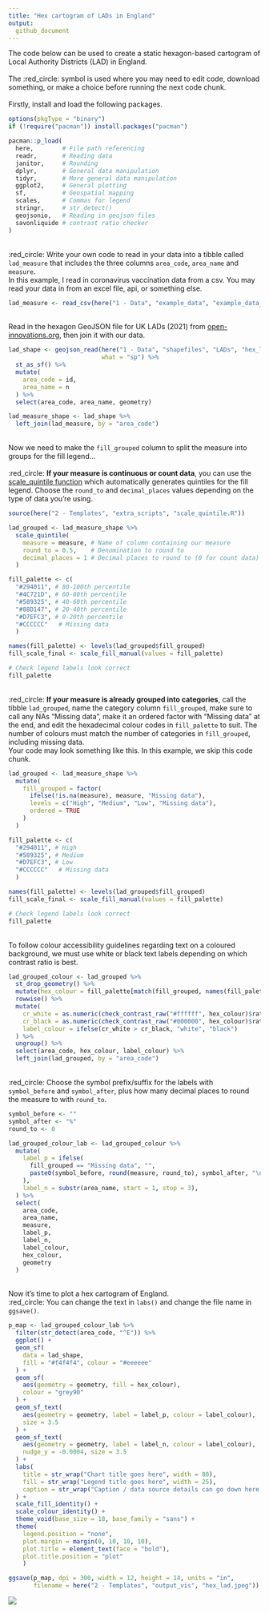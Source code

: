 ```yaml
---
title: "Hex cartogram of LADs in England"
output:
  github_document
---
```

The code below can be used to create a static hexagon-based cartogram of Local Authority Districts (LAD) in England.
\
\
The :red_circle: symbol is used where you may need to edit code, download something, or make a choice before running the next code chunk.
\
\
Firstly, install and load the following packages.
```r
options(pkgType = "binary")
if (!require("pacman")) install.packages("pacman")

pacman::p_load(
  here,        # File path referencing
  readr,       # Reading data
  janitor,     # Rounding
  dplyr,       # General data manipulation
  tidyr,       # More general data manipulation
  ggplot2,     # General plotting
  sf,          # Geospatial mapping
  scales,      # Commas for legend
  stringr,     # str_detect()
  geojsonio,   # Reading in geojson files
  savonliquide # contrast ratio checker
)
```
\
:red_circle: Write your own code to read in your data into a tibble called `lad_measure` that includes the three columns `area_code`, `area_name` and `measure`. 
\
In this example, I read in coronavirus vaccination data from a csv. You may read your data in from an excel file, api, or something else.
```r
lad_measure <- read_csv(here("1 - Data", "example_data", "example_data_lad_2.csv"))
```
\
Read in the hexagon GeoJSON file for UK LADs (2021) from [open-innovations.org](https://open-innovations.org/projects/hexmaps/), then join it with our data.
```r
lad_shape <- geojson_read(here("1 - Data", "shapefiles", "LADs", "hex_lad.geojson"),
                          what = "sp") %>% 
  st_as_sf() %>% 
  mutate(
    area_code = id,
    area_name = n
  ) %>% 
  select(area_code, area_name, geometry)

lad_measure_shape <- lad_shape %>% 
  left_join(lad_measure, by = "area_code")
```
\
Now we need to make the `fill_grouped` column to split the measure into groups for the fill legend...
\
\
:red_circle: **If your measure is continuous or count data**, you can use the [scale_quintile function](https://github.com/DataS-DHSC/geospatial-vis-templates/tree/master/2%20-%20Templates/extra_scripts/scale_quintile.R) which automatically generates quintiles for the fill legend. Choose the `round_to` and `decimal_places` values depending on the type of data you're using.
```r
source(here("2 - Templates", "extra_scripts", "scale_quintile.R"))

lad_grouped <- lad_measure_shape %>% 
  scale_quintile(
    measure = measure, # Name of column containing our measure
    round_to = 0.5,    # Denomination to round to
    decimal_places = 1 # Decimal places to round to (0 for count data)
  )

fill_palette <- c(
  "#294011", # 80-100th percentile
  "#4C721D", # 60-80th percentile
  "#589325", # 40-60th percentile
  "#88D147", # 20-40th percentile
  "#D7EFC3", # 0-20th percentile
  "#CCCCCC"   # Missing data
  )

names(fill_palette) <- levels(lad_grouped$fill_grouped)
fill_scale_final <- scale_fill_manual(values = fill_palette)

# Check legend labels look correct
fill_palette
```
\
:red_circle: **If your measure is already grouped into categories**, call the tibble `lad_grouped`, name the category column `fill_grouped`, make sure to call any NAs "Missing data", make it an ordered factor with "Missing data" at the end, and edit the hexadecimal colour codes in `fill_palette` to suit. The number of colours must match the number of categories in `fill_grouped`, including missing data.
\
Your code may look something like this. In this example, we skip this code chunk.
```r
lad_grouped <- lad_measure_shape %>% 
  mutate(
    fill_grouped = factor(
      ifelse(!is.na(measure), measure, "Missing data"),
      levels = c("High", "Medium", "Low", "Missing data"),
      ordered = TRUE
    )
  )

fill_palette <- c(
  "#294011", # High
  "#589325", # Medium
  "#D7EFC3", # Low
  "#CCCCCC"   # Missing data
  )

names(fill_palette) <- levels(lad_grouped$fill_grouped)
fill_scale_final <- scale_fill_manual(values = fill_palette)

# Check legend labels look correct
fill_palette
```
\
To follow colour accessibility guidelines regarding text on a coloured background, we must use white or black text labels depending on which contrast ratio is best.
```r
lad_grouped_colour <- lad_grouped %>% 
  st_drop_geometry() %>% 
  mutate(hex_colour = fill_palette[match(fill_grouped, names(fill_palette))]) %>% 
  rowwise() %>% 
  mutate(
    cr_white = as.numeric(check_contrast_raw("#ffffff", hex_colour)$ratio),
    cr_black = as.numeric(check_contrast_raw("#000000", hex_colour)$ratio),
    label_colour = ifelse(cr_white > cr_black, "white", "black")
  ) %>% 
  ungroup() %>% 
  select(area_code, hex_colour, label_colour) %>% 
  left_join(lad_grouped, by = "area_code")
```
\
:red_circle: Choose the symbol prefix/suffix for the labels with `symbol_before` and `symbol_after`, plus how many decimal places to round the measure to with `round_to`. 
```r
symbol_before <- ""
symbol_after <- "%"
round_to <- 0

lad_grouped_colour_lab <- lad_grouped_colour %>%
  mutate(
    label_p = ifelse(
      fill_grouped == "Missing data", "",
      paste0(symbol_before, round(measure, round_to), symbol_after, "\n")
    ),  
    label_n = substr(area_name, start = 1, stop = 3),
  ) %>% 
  select(
    area_code, 
    area_name,
    measure,
    label_p,
    label_n,
    label_colour,
    hex_colour,
    geometry
  )
```
\
Now it's time to plot a hex cartogram of England.
\
:red_circle: You can change the text in `labs()` and change the file name in `ggsave()`.
```r
p_map <- lad_grouped_colour_lab %>% 
  filter(str_detect(area_code, "^E")) %>% 
  ggplot() + 
  geom_sf(
    data = lad_shape,
    fill = "#f4f4f4", colour = "#eeeeee"
  ) + 
  geom_sf(
    aes(geometry = geometry, fill = hex_colour),
    colour = "grey90"
  ) + 
  geom_sf_text(
    aes(geometry = geometry, label = label_p, colour = label_colour), 
    size = 3.5
  ) + 
  geom_sf_text(
    aes(geometry = geometry, label = label_n, colour = label_colour), 
    nudge_y = -0.0004, size = 3.5
  ) + 
  labs(
    title = str_wrap("Chart title goes here", width = 80),
    fill = str_wrap("Legend title goes here", width = 25),
    caption = str_wrap("Caption / data source details can go down here.", width = 80)
  ) + 
  scale_fill_identity() + 
  scale_colour_identity() + 
  theme_void(base_size = 18, base_family = "sans") + 
  theme(
    legend.position = "none",
    plot.margin = margin(0, 10, 10, 10),
    plot.title = element_text(face = "bold"),
    plot.title.position = "plot"
    )

ggsave(p_map, dpi = 300, width = 12, height = 14, units = "in",
       filename = here("2 - Templates", "output_vis", "hex_lad.jpeg"))
```
![](output_vis/hex_lad.jpeg)
